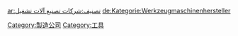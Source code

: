 {{Commonscat|Tool manufacturers}}

[[Category:製造公司|Category:製造公司]]
[[Category:工具|Category:工具]]

[[ar:تصنيف:شركات_تصنيع_آلات_تشغيل|ar:تصنيف:شركات تصنيع آلات تشغيل]]
[[de:Kategorie:Werkzeugmaschinenhersteller|de:Kategorie:Werkzeugmaschinenhersteller]]